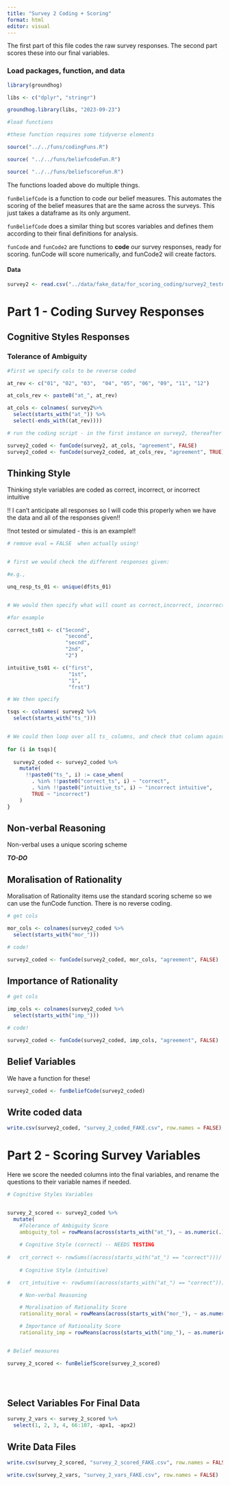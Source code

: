 ```yaml
---
title: "Survey 2 Coding + Scoring"
format: html
editor: visual
---
```


The first part of this file codes the raw survey responses. The second part scores these into our final variables.

### Load packages, function, and data

```r
library(groundhog)

libs <- c("dplyr", "stringr")

groundhog.library(libs, "2023-09-23")

#load functions 

#these function requires some tidyverse elements

source("../../funs/codingFuns.R")  

source( "../../funs/beliefcodeFun.R")

source( "../../funs/beliefscoreFun.R")


```

The functions loaded above do multiple things.

`funBeliefCode` is a function to code our belief measures. This automates the scoring of the belief measures that are the same across the surveys. This just takes a dataframe as its only argument.

`funBeliefCode` does a similar thing but scores variables and defines them according to their final definitions for analysis.

`funCode` and `funCode2` are functions to **code** our survey responses, ready for scoring. funCode will score numerically, and funCode2 will create factors.

#### Data

```r

survey2 <- read.csv("../data/fake_data/for_scoring_coding/survey2_testdat_sc.csv")
```

# Part 1 - Coding Survey Responses

## Cognitive Styles Responses

### Tolerance of Ambiguity

```r
#first we specify cols to be reverse coded

at_rev <- c("01", "02", "03",  "04", "05", "06", "09", "11", "12")

at_cols_rev <- paste0("at_", at_rev)

at_cols <- colnames( survey2%>%
  select(starts_with("at_")) %>%
  select(-ends_with((at_rev))))

# run the coding script - in the first instance on survey2, thereafter survey2_coded

survey2_coded <- funCode(survey2, at_cols, "agreement", FALSE)
survey2_coded <- funCode(survey2_coded, at_cols_rev, "agreement", TRUE)

```

## Thinking Style

Thinking style variables are coded as correct, incorrect, or incorrect intuitive

!! I can't anticipate all responses so I will code this properly when we have the data and all of the responses given!!

!!not tested or simulated - this is an example!!

```r

# remove eval = FALSE  when actually using!


# first we would check the different responses given:

#e.g.,

unq_resp_ts_01 <- unique(df$ts_01)


# We would then specify what will count as correct,incorrect, incorrect intuitive

#for example

correct_ts01 <- c("Second",
                   "second",
                   "secnd",
                   "2nd", 
                   "2")

intuitive_ts01 <- c("first",
                    "1st", 
                    "1", 
                    "frst")

# We then specify

tsqs <- colnames( survey2 %>%
  select(starts_with("ts_"))) 


# We could then loop over all ts_ columns, and check that column against its respective correct and intuitive responses.
  
for (i in tsqs){
  
  survey2_coded <- survey2_coded %>% 
    mutate(
      !!paste0("ts_", i) := case_when(
        . %in% !!paste0("correct_ts", i) ~ "correct",
        . %in% !!paste0("intuitive_ts", i) ~ "incorrect intuitive",
        TRUE ~ "incorrect")
    )
}

```

## Non-verbal Reasoning

Non-verbal uses a unique scoring scheme

***TO-DO***

## Moralisation of Rationality

Moralisation of Rationality items use the standard scoring scheme so we can use the funCode function. There is no reverse coding.

```r

# get cols

mor_cols <- colnames(survey2_coded %>%
  select(starts_with("mor_")))

# code!

survey2_coded <- funCode(survey2_coded, mor_cols, "agreement", FALSE)


```

## Importance of Rationality

```r

# get cols

imp_cols <- colnames(survey2_coded %>%
  select(starts_with("imp_")))

# code!

survey2_coded <- funCode(survey2_coded, imp_cols, "agreement", FALSE)


```

## Belief Variables

We have a function for these!

```r

survey2_coded <- funBeliefCode(survey2_coded)

```

## Write coded data

```r

write.csv(survey2_coded, "survey_2_coded_FAKE.csv", row.names = FALSE)
```

# Part 2 - Scoring Survey Variables

Here we score the needed columns into the final variables, and rename the questions to their variable names if needed.

```r

# Cognitive Styles Variables


survey_2_scored <- survey2_coded %>%
  mutate(
    #Tolerance of Ambiguity Score
    ambiguity_tol = rowMeans(across(starts_with("at_"), ~ as.numeric(.))), 
    
    # Cognitive Style (correct) -- NEEDS TESTING
    
#   crt_correct <- rowSums((across(starts_with("at_") == "correct")))/ length(starts_with("at_")),
    
    # Cognitive Style (intuitive)

#   crt_intuitive <- rowSums((across(starts_with("at_") == "correct")))/ length(starts_with("at_")),

    # Non-verbal Reasoning

    # Moralisation of Rationality Score
    rationality_moral = rowMeans(across(starts_with("mor_"), ~ as.numeric(.))),

    # Importance of Rationality Score
    rationality_imp = rowMeans(across(starts_with("imp_"), ~ as.numeric(.))))


# Belief measures

survey_2_scored <- funBeliefScore(survey_2_scored)


 

```

## Select Variables For Final Data

```r

survey_2_vars <- survey_2_scored %>%
  select(1, 2, 3, 4, 66:107, -apx1, -apx2)

```

## Write Data Files

```r
write.csv(survey_2_scored, "survey_2_scored_FAKE.csv", row.names = FALSE)

write.csv(survey_2_vars, "survey_2_vars_FAKE.csv", row.names = FALSE)


```
